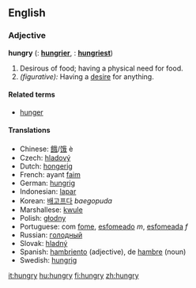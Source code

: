 ==English==

===Adjective===
'''hungry'''  ({{compar}}: '''[[hungrier]]''', {{superl}}: '''[[hungriest]]''')

# Desirous of food; having a physical need for food.
# ''(figurative):'' Having a [[desire]] for anything.

====Related terms====
*[[hunger]]

====Translations====
*Chinese: [[餓]]/[[饿]] è
*Czech: [[hladový]]
*Dutch: [[hongerig]]
*French: ayant [[faim]]
*German: [[hungrig]]
*Indonesian: [[lapar]]
*Korean: [[배고프다]] ''baegopuda''
*Marshallese: [[kwule]]
*Polish: [[głodny]]
*Portuguese: com [[fome]], [[esfomeado]] ''m'', [[esfomeada]] ''f''
*Russian: [[гoлoдный]]
*Slovak: [[hladný]]
*Spanish: [[hambriento]] (adjective), de [[hambre]] (noun)
*Swedish: [[hungrig]]

[[it:hungry]]
[[hu:hungry]]
[[fi:hungry]]
[[zh:hungry]]